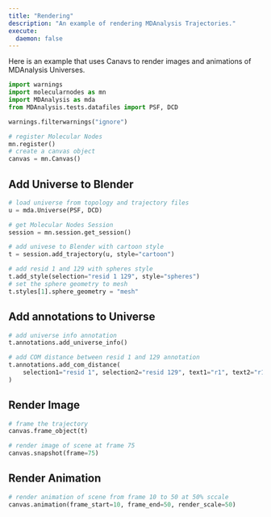 ```yaml
---
title: "Rendering"
description: "An example of rendering MDAnalysis Trajectories."
execute:
  daemon: false
---
```


Here is an example that uses Canavs to render images and animations of MDAnalysis Universes.


```python
import warnings
import molecularnodes as mn
import MDAnalysis as mda
from MDAnalysis.tests.datafiles import PSF, DCD

warnings.filterwarnings("ignore")

# register Molecular Nodes
mn.register()
# create a canvas object
canvas = mn.Canvas()
```

## Add Universe to Blender

```python
# load universe from topology and trajectory files
u = mda.Universe(PSF, DCD)

# get Molecular Nodes Session
session = mn.session.get_session()

# add univese to Blender with cartoon style
t = session.add_trajectory(u, style="cartoon")

# add resid 1 and 129 with spheres style
t.add_style(selection="resid 1 129", style="spheres")
# set the sphere geometry to mesh
t.styles[1].sphere_geometry = "mesh"
```

## Add annotations to Universe

```python
# add universe info annotation
t.annotations.add_universe_info()

# add COM distance between resid 1 and 129 annotation
t.annotations.add_com_distance(
    selection1="resid 1", selection2="resid 129", text1="r1", text2="r129"
)
```

## Render Image

```python
# frame the trajectory
canvas.frame_object(t)

# render image of scene at frame 75
canvas.snapshot(frame=75)
```

## Render Animation

```python
# render animation of scene from frame 10 to 50 at 50% sccale
canvas.animation(frame_start=10, frame_end=50, render_scale=50)
```
